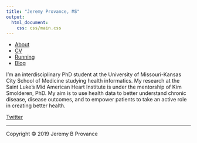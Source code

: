 ```yaml
---
title: "Jeremy Provance, MS"
output: 
  html_document:
    css: css/main.css
---
```

<nav>
  <ul>
	  <li><a href="/">About</a></li>
    <li><a href="/cv">CV</a></li>
		<li><a href="/running">Running</a></li>
    <li><a href="/blog">Blog</a></li>
	</ul>
</nav>

I'm an interdisciplinary PhD student at the University of Missouri-Kansas City School of Medicine studying health informatics. My research at the Saint Luke's Mid American Heart Institute is under the mentorship of Kim Smolderen, PhD. My aim is to use health data to better understand chronic disease, disease outcomes, and to empower patients to take an active role in creating better health.

[Twitter](https://twitter.com/jeremyprovance)

***

Copyright © 2019 Jeremy B Provance

